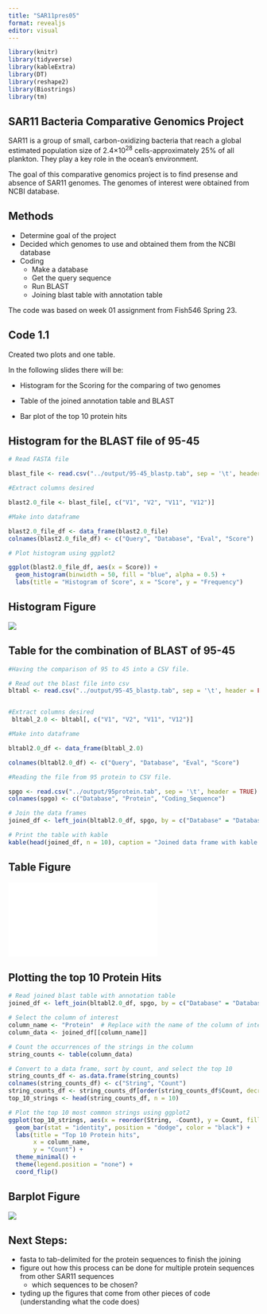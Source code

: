 ```yaml
---
title: "SAR11pres05"
format: revealjs
editor: visual
---
```


```r
library(knitr)
library(tidyverse)
library(kableExtra)
library(DT)
library(reshape2)
library(Biostrings)
library(tm)
```

## **SAR11 Bacteria Comparative Genomics Project**

SAR11 is a group of small, carbon-oxidizing bacteria that reach a global estimated population size of 2.4×10^28^ cells-approximately 25% of all plankton. They play a key role in the ocean's environment.

The goal of this comparative genomics project is to find presense and absence of SAR11 genomes. The genomes of interest were obtained from NCBI database.

## Methods

-   Determine goal of the project
-   Decided which genomes to use and obtained them from the NCBI database
-   Coding
    -   Make a database
    -   Get the query sequence
    -   Run BLAST
    -   Joining blast table with annotation table

The code was based on week 01 assignment from Fish546 Spring 23.

## Code 1.1

Created two plots and one table.

In the following slides there will be:

-   Histogram for the Scoring for the comparing of two genomes

-   Table of the joined annotation table and BLAST

-   Bar plot of the top 10 protein hits

## Histogram for the BLAST file of 95-45

```r
# Read FASTA file

blast_file <- read.csv("../output/95-45_blastp.tab", sep = '\t', header = FALSE) 

#Extract columns desired

blast2.0_file <- blast_file[, c("V1", "V2", "V11", "V12")]

#Make into dataframe

blast2.0_file_df <- data_frame(blast2.0_file)
colnames(blast2.0_file_df) <- c("Query", "Database", "Eval", "Score")

# Plot histogram using ggplot2

ggplot(blast2.0_file_df, aes(x = Score)) +
  geom_histogram(binwidth = 50, fill = "blue", alpha = 0.5) +
  labs(title = "Histogram of Score", x = "Score", y = "Frequency")

```

## Histogram Figure

![](images/Histo.png)

## Table for the combination of BLAST of 95-45

```r
#Having the comparison of 95 to 45 into a CSV file.

# Read out the blast file into csv
bltabl <- read.csv("../output/95-45_blastp.tab", sep = '\t', header = FALSE)


#Extract columns desired
 bltabl_2.0 <- bltabl[, c("V1", "V2", "V11", "V12")]

#Make into dataframe

bltabl2.0_df <- data_frame(bltabl_2.0)

colnames(bltabl2.0_df) <- c("Query", "Database", "Eval", "Score")

#Reading the file from 95 protein to CSV file.

spgo <- read.csv("../output/95protein.tab", sep = '\t', header = TRUE)
colnames(spgo) <- c("Database", "Protein", "Coding_Sequence")

# Join the data frames
joined_df <- left_join(bltabl2.0_df, spgo, by = c("Database" = "Database"))

# Print the table with kable
kable(head(joined_df, n = 10), caption = "Joined data frame with kable formatting (first 10 rows)") 
```

## Table Figure

![](images/Table.html)

## Plotting the top 10 Protein Hits

```r
# Read joined blast table with annotation table
joined_df <- left_join(bltabl2.0_df, spgo, by = c("Database" = "Database"))

# Select the column of interest
column_name <- "Protein"  # Replace with the name of the column of interest
column_data <- joined_df[[column_name]]

# Count the occurrences of the strings in the column
string_counts <- table(column_data)

# Convert to a data frame, sort by count, and select the top 10
string_counts_df <- as.data.frame(string_counts)
colnames(string_counts_df) <- c("String", "Count")
string_counts_df <- string_counts_df[order(string_counts_df$Count, decreasing = TRUE), ]
top_10_strings <- head(string_counts_df, n = 10)

# Plot the top 10 most common strings using ggplot2
ggplot(top_10_strings, aes(x = reorder(String, -Count), y = Count, fill = String)) +
  geom_bar(stat = "identity", position = "dodge", color = "black") +
  labs(title = "Top 10 Protein hits",
       x = column_name,
       y = "Count") +
  theme_minimal() +
  theme(legend.position = "none") +
  coord_flip()
```

## Barplot Figure

![](images/barplot.png)

## Next Steps:

-   fasta to tab-delimited for the protein sequences to finish the joining
-   figure out how this process can be done for multiple protein sequences from other SAR11 sequences
    -   which sequences to be chosen?
-   tyding up the figures that come from other pieces of code (understanding what the code does)

